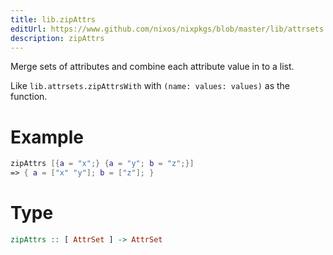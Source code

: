 ```yaml
---
title: lib.zipAttrs
editUrl: https://www.github.com/nixos/nixpkgs/blob/master/lib/attrsets.nix#L936C5
description: zipAttrs
---
```



Merge sets of attributes and combine each attribute value in to a list.

Like `lib.attrsets.zipAttrsWith` with `(name: values: values)` as the function.

# Example

```nix
zipAttrs [{a = "x";} {a = "y"; b = "z";}]
=> { a = ["x" "y"]; b = ["z"]; }
```

# Type

```haskell
zipAttrs :: [ AttrSet ] -> AttrSet
```
